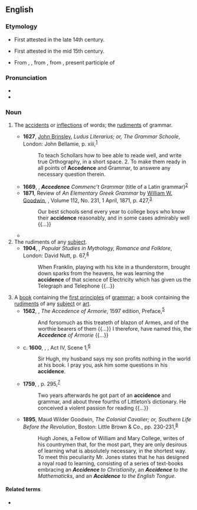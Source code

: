==English==

===Etymology===
{{root|en|ine-pro|*ḱh₂d-}}
* First attested in the late 14th century.
* {{sense|grammar}} First attested in the mid 15th century.
* From {{inh|en|enm|accidence}}, {{m|enm|accidens}}, from {{der|en|la|accidentia||accidental matters}}, from {{m|la|accidēns}}, present participle of {{m|la|accidere||to happen}}

===Pronunciation===
* {{IPA|en|/ˈæk.sə.dəns/|/ˈæk.sə.dɛns/|/ˈæk.sə.dənts/|/ˈæk.sə.dɛnts/}}
* {{audio|en|LL-Q1860 (eng)-Vealhurl-accidence.wav|Audio (Southern England)}}

===Noun===
{{en-noun|~}}

# {{lb|en|grammar}} The [[accident]]s or [[inflections]] of words; the [[rudiments]] of grammar.
#* '''1627''', [[w:John Brinsley the Elder|John Brinsley]], ''Ludus Literarius; or, The Grammar Schoole'', London: John Bellamie, p. xiii,<sup>[https://archive.org/details/ludusliterariuso00brinuoft]</sup>
#*: To teach Schollars how to bee able to reade well, and write true Orthography, in a short space. 2. To make them ready in all points of '''Accedence''' and Grammar, to answere any necessary question therein.
#* '''1669''', {{w|John Milton}}, '''''Accedence''' Commenc’t Grammar'' (title of a Latin grammar)<sup>[http://catalog.hathitrust.org/Record/001019757]</sup>
#* '''1871''', Review of ''An Elementary Greek Grammar'' by [[w:William Watson Goodwin|William W. Goodwin]], ''{{w|North American Review}}'', Volume 112, No. 231, 1 April, 1871, p. 427,<sup>[http://catalog.hathitrust.org/Record/000677725]</sup>
#*: Our best schools send every year to college boys who know their '''accidence''' reasonably, and in some cases admirably well {{...}}
#* {{quote-book|1=en|year=1959|year_published=1972|author=Anthony Burgess|authorlink=Anthony Burgess|title=Beds in the East|series=The Malayan Trilogy|page=607|passage="Room. Rooms. It same thing." Jalii was above '''accidence'''.}}
# The rudiments of any [[subject]].
#* '''1904''', {{w|Edwin Sidney Hartland}}, ''Popular Studies in Mythology, Romance and Folklore'', London: David Nutt, p. 67,<sup>[https://archive.org/details/folklorewhatisi00hartgoog]</sup>
#*: When Franklin, playing with his kite in a thunderstorm, brought down sparks from the heavens, he was learning the '''accidence''' of that science of Electricity which has given us the Telegraph and Telephone {{...}}
# A [[book]] containing the [[first principle]]s of [[grammar]]; {{lb|en|by extension}} a book containing the [[rudiment]]s of any [[subject]] or [[art]].
#* '''1562''', {{w|Gerard Legh}}, ''The Accedence of Armorie'', 1597 edition, Preface,<sup>[https://archive.org/details/accedenceofarmor00legh]</sup>
#*: And forsomuch as this treateth of blazon of Armes, and of the worthie bearers of them {{...}} I therefore, have named this, the '''''Accedence''' of Armorie'' {{...}}
#* c. '''1600''', {{w|William Shakespeare}}, ''{{w|The Merry Wives of Windsor}}'', Act IV, Scene 1,<sup>[http://www.opensourceshakespeare.org/views/plays/play_view.php?WorkID=merrywives&Scope=entire&pleasewait=1&msg=pl]</sup>
#*: Sir Hugh, my husband says my son profits nothing in the world at his book. I pray you, ask him some questions in his '''accidence'''.
#* '''1759''', ''{{w|The Annual Register}}'', p. 295,<sup>[https://catalog.hathitrust.org/Record/008903231]</sup>
#*: Two years afterwards he got part of an '''accidence''' and grammar, and about three fourths of Littleton’s dictionary. He conceived a violent passion for reading {{...}}
#* '''1895''', Maud Wilder Goodwin, ''The Colonial Cavalier; or, Southern Life Before the Revolution'', Boston: Little Brown & Co., pp. 230-231,<sup>[https://archive.org/details/colonialcavalier00good]</sup>
#*: Hugh Jones, a Fellow of William and Mary College, writes of his countrymen that, for the most part, they are only desirous of learning what is absolutely necessary, in the shortest way. To meet this peculiarity Mr. Jones states that he has designed a royal road to learning, consisting of a series of text-books embracing an '''''Accidence''' to Christianity'', an '''''Accidence''' to the Mathematicks'', and an '''''Accidence''' to the English Tongue''.

====Related terms====
* {{l|en|accident}}

{{Webster 1913}}